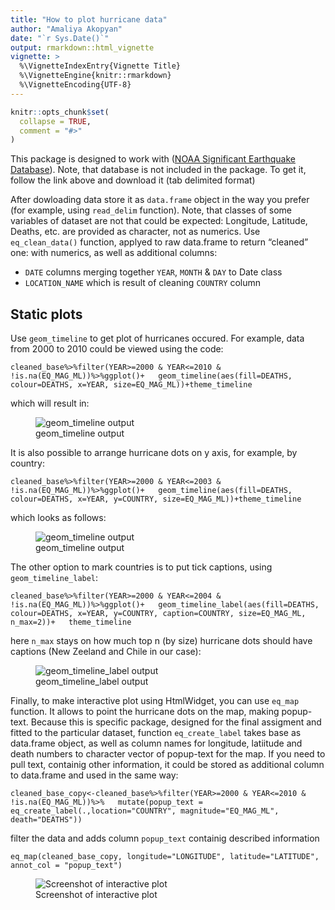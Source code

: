 ```yaml
---
title: "How to plot hurricane data"
author: "Amaliya Akopyan"
date: "`r Sys.Date()`"
output: rmarkdown::html_vignette
vignette: >
  %\VignetteIndexEntry{Vignette Title}
  %\VignetteEngine{knitr::rmarkdown}
  %\VignetteEncoding{UTF-8}
---
```


```r
knitr::opts_chunk$set(
  collapse = TRUE,
  comment = "#>"
)
```


This package is designed to work with ([NOAA Significant Earthquake Database](https://www.ngdc.noaa.gov/nndc/struts/form?t=101650&s=1&d=1)). Note, that database is not included in the package. To get it, follow the link above and download it (tab delimited format)

After dowloading data store it as `data.frame` object in the way you prefer (for example, using `read_delim` function). Note, that classes of some variables of dataset are not that could be expected: Longitude, Latitude, Deaths, etc. are provided as character, not as numerics.
Use `eq_clean_data()` function, applyed to raw data.frame to return "cleaned" one: with numerics, as well as additional columns: 

- `DATE` columns merging together `YEAR`, `MONTH` & `DAY` to Date class
- `LOCATION_NAME` which is result of cleaning `COUNTRY` column


## Static plots

Use `geom_timeline` to get plot of hurricanes occured. For example, data from 2000 to 2010 could be viewed using the code:


 `cleaned_base%>%filter(YEAR>=2000 & YEAR<=2010 & !is.na(EQ_MAG_ML))%>%ggplot()+
  geom_timeline(aes(fill=DEATHS, colour=DEATHS, x=YEAR, size=EQ_MAG_ML))+theme_timeline`
  
which will result in: 


![geom_timeline output](geom_timeline output1.png)

It is also possible to arrange hurricane dots on y axis, for example, by country:

`cleaned_base%>%filter(YEAR>=2000 & YEAR<=2003 & !is.na(EQ_MAG_ML))%>%ggplot()+
  geom_timeline(aes(fill=DEATHS, colour=DEATHS, x=YEAR, y=COUNTRY, size=EQ_MAG_ML))+theme_timeline`
  
which looks as follows:

![geom_timeline output](geom_timeline output2.png)


The other option to mark countries is to put tick captions, using `geom_timeline_label`:

`cleaned_base%>%filter(YEAR>=2000 & YEAR<=2004 & !is.na(EQ_MAG_ML))%>%ggplot()+
  geom_timeline_label(aes(fill=DEATHS, colour=DEATHS, x=YEAR, y=COUNTRY, caption=COUNTRY, size=EQ_MAG_ML, n_max=2))+
  theme_timeline`
  
here `n_max` stays on how much top n (by size) hurricane dots should have captions (New Zeeland and Chile in our case):


![geom_timeline_label output](geom_timeline_label output.png)


Finally, to make interactive plot using HtmlWidget, you can use `eq_map` function. It allows to point the hurricane dots on the map, making popup-text. Because this is specific package, designed for the final assigment and fitted to the particular dataset, function `eq_create_label` takes base as data.frame object, as well as column names for longitude, latiitude and death numbers to character vector of popup-text for the map. If you need to pull text, containig other information, it could be stored as additional column to data.frame and used in the same way:

`cleaned_base_copy<-cleaned_base%>%filter(YEAR>=2000 & YEAR<=2010 & !is.na(EQ_MAG_ML))%>%
  mutate(popup_text = eq_create_label(.,location="COUNTRY", magnitude="EQ_MAG_ML", death="DEATHS"))` 
  
filter the data and adds column `popup_text` containig described information
  
  
`eq_map(cleaned_base_copy, longitude="LONGITUDE", latitude="LATITUDE", annot_col = "popup_text")`

![Screenshot of interactive plot](eq_map output.png)

